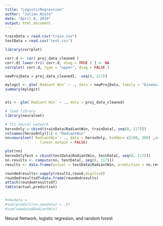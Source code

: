 ```yaml
---
title: "LogisticRegression"
author: "Julian Nieto"
date: "April 8, 2019"
output: html_document
---
```


```r
trainData = read.csv("train.csv")
testData = read.csv("test.csv")
```


```r
library(corrplot)

corr.d <- cor( proj_data_cleaned )
corr.d[ lower.tri( corr.d, diag = TRUE ) ] <- NA
corrplot( corr.d, type = "upper", diag = FALSE )

newProjData = proj_data_cleaned[, -seq(8, 117)]

mylogit <- glm(`Radiant Win` ~ ., data = newProjData, family = "binomial")
summary(mylogit)


ols <- glm(`Radiant Win` ~ ., data = proj_data_cleaned)

```



```r
# load library
library(neuralnet)

# fit neural network
herosOnly = cbind(trainData$RadiantWin, trainData[, seq(8, 117)])
colnames(herosOnly)[1] = "RadiantWin"
nn=neuralnet(`RadiantWin`~ ., data = herosOnly, hidden= c(100, 200) ,act.fct = "logistic",
                linear.output = FALSE)

plot(nn)
herosOnlyTest = cbind(testData$RadiantWin, testData[, seq(8, 117)])
nn.results <- compute(nn, testData[, seq(8, 117)])
results <- data.frame(actual = testData$RadiantWin, prediction = nn.results$net.result)

roundedresults<-sapply(results,round,digits=0)
roundedresultsdf=data.frame(roundedresults)
attach(roundedresultsdf)
table(actual,prediction)


#newdata = 
#sum(predict(nn,newdata) > .5)
#sum(newdata$RadiantWin)

```

Neural Network, logistic regresion, and random forest
